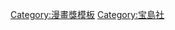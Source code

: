 {{Navbox
|name=這本漫畫真厲害！男生篇第一名
|title =[[這本漫畫真厲害！]]男生篇第一名
|bodyclass = hlist hlist-pipe
|basestyle=background-color:#EB93DB
|group1=2000年代
|list1=
*06 [[PLUTO ～冥王～|PLUTO]]（[[浦澤直樹]]）
*07 [[重金搖滾雙面人]]（{{tsl|ja|若杉公徳|若杉公德}}）
*08 [[81diver]]（{{tsl|ja|柴田ヨクサル|柴田翌猿}}）
*09 [[聖哥傳]]（[[中村光 (漫画家)|中村光]]）
|group2=2010年代
|list2=
*10 [[爆漫王。]]（原作：[[大場鶇]]・作画：[[小畑健]]）
*11 [[進擊的巨人]]（[[諫山創]]）
*12 {{tsl|ja|ブラック・ジャック創作秘話〜手塚治虫の仕事場から〜|怪醫黑傑克的誕生：手塚治虫的創作秘辛}}（原作：[[宮崎克]]・作画：{{tsl|ja|吉本浩二}}）
*13 [[火星異種]]（原作：[[貴家悠]]・作画：[[橘賢一]]）
*14 [[暗殺教室]]（[[松井優征]]）
*15 [[聲之形]]（[[大今良時]]）
*16 [[迷宮飯]]（[[九井諒子]]）
*17 [[中間管理錄利根川]]（協力：[[福本伸行]]、原作：[[萩原天晴]]、作畫：三好智樹&橋本智廣）
*18 [[約定的夢幻島]]（原作：[[白井海芋]]、作畫：[[出水ぽすか]]）
*19 [[天國大魔境]]（[[石黑正數]]）
|group3=2020年代
|list3=
*20 [[SPY×FAMILY間諜家家酒]]（[[遠藤達哉]]）
*21 [[鏈鋸人]]（[[藤本樹]]）
*22 [[驀然回首 (漫畫)|驀然回首]]（藤本樹）
}}<noinclude>
[[Category:漫畫獎模板]]
[[Category:宝島社]]
</noinclude>